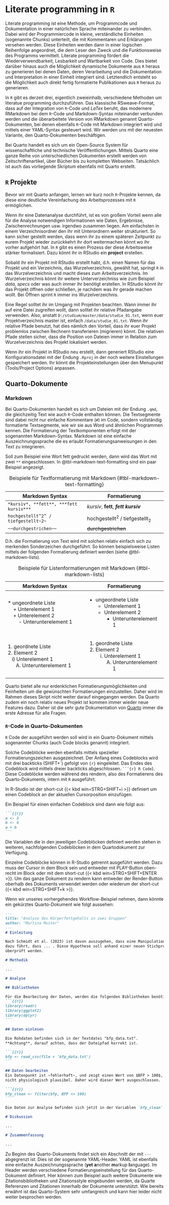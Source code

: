 # Literate programming in `R`

Literate programming ist eine Methode, um Programmcode und Dokumentation in einer natürlichen Sprache miteinander zu verbinden. Dabei wird der Programmiercode in kleine, verständliche Einheiten (sogenannte Chunks) unterteilt, die mit Kommentaren und Erklärungen versehen werden. Diese Einheiten werden dann in einer logischen Reihenfolge angeordnet, die dem Leser den Zweck und die Funktionsweise des Programms vermittelt. Literate programming fördert die Wiederverwendbarkeit, Lesbarkeit und Wartbarkeit von Code. Dies bietet darüber hinaus auch die Möglichkeit dynamische Dokumente aus `R` heraus zu generieren bei denen Daten, deren Verarbeitung und die Dokumentation und Interpretation in einer Einheit integriert sind. Letztendlich entsteht so die Möglichkeit auch direkt fertig formatierte Publikationen aus `R` heraus zu generieren.

In `R` gibt es derzeit drei, eigentlich zweieinhalb, verschiedene Methoden um literatue programming durchzuführen. Das klassische RSweave-Format, dass auf der Integration von `R`-Code und *LaTex* beruht, das modernere RMarkdown bei dem `R`-Code und Markdown-Syntax miteinander verbunden werden und die überarbeitete Version von RMarkdown genannt Quarto-Dokumenten, bei denen ebenfalls `R`-Code mit Markdown integriert wird und mittels einer YAML-Syntax gesteuert wird. Wir werden uns mit der neuesten Variante, den Quarto-Dokumenten beschäftigen.

Bei Quarto handelt es sich um ein Open-Source System für wissenschaftliche und technische Veröffentlichungen. Mittels Quarto eine ganze Reihe von unterschiedlichen Dokumenten erstellt werden von Zeitschriftenartikel, über Bücher bis zu kompletten Webseiten. Tatsächlich ist auch das vorliegende Skriptum ebenfalls mit Quarto erstellt.

## `R` Projekte

Bevor wir mit Quarto anfangen, lernen wir kurz noch `R`-Projekte kennen, da diese eine deutliche Vereinfachung des Arbeitsprozesses mit `R` ermöglichen.

Wenn ihr eine Datenanalyse durchführt, ist es von großem Vorteil wenn alle für die Analyse notwendigen Informationen wie Daten, Ergebnisse, Zwischenrechnungen usw. irgendwo zusammen liegen. Am einfachsten in einem Verzeichnisordner den ihr mit Unterordnern weiter strukturiert. So kann sicher gestellt werden, dass wenn ihr zu einem späteren Zeitpunkt zu eurem Projekt wieder zurückkehrt ihr dort weitermachen könnt wo ihr vorher aufgehört hat. In `R` gibt es einen Prozess der diese Arbeitsweise stärker formalisiert. Dazu könnt ihr in RStudio ein **project** erstellen.

Sobald ihr ein Projekt mit RStudio erstellt habt, d.h. einen Namen für das Projekt und ein Verzeichnis, das Wurzelverzeichnis,  gewählt hat, springt `R` in das Wurzelverzeichnis und macht dieses zum Arbeitsverzeichnis. Im Wurzelverzeichnis könnt ihr weitere Unterverzeichniss wie zum Beispiel *data*, *specs* oder was auch immer ihr benötigt erstellen. In RStudio könnt ihr das Projekt öffnen oder schließen, je nachdem was ihr gerade machen wollt. Bei Öffnen sprint `R` immer ins Wurzelverzeichnis.

Eine Regel solltet ihr im Umgang mit Projekten beachten. Wann immer ihr auf eine Datei zugreifen wollt, dann solltet ihr relative Pfadangabe verwenden. Also, anstatt `D:/studium/master/data/studie_01.txt`, wenn euer Projektverzeichnis master ist, einfach `/data/studie_01.txt`. Wenn ihr relative Pfade benutzt, hat dies nämlich den Vorteil, dass ihr euer Projekt problemlos zwischen Rechnern transferieren (migrieren) könnt. Die relativen Pfade stellen sicher, dass die Position von Dateien immer in Relation zum Wurzelverzeichnis des Projekt lokalisiert werden.

Wenn ihr ein Projekt in RStudio neu erstellt, dann generiert RStudio eine Konfigurationsdatei mit der Endung `.Rproj` in der noch weitere Einstellungen gespeichert werden. Ihr könnt die Projekteinstellungen über den Menupunkt (Tools/Project Options) anpassen.

## Quarto-Dokumente

### Markdown

Bei Quarto-Dokumenten handelt es sich um Dateien mit der Endung `.qmd`, die gleichzeitig Text wie auch `R`-Code enthalten können. Die Textsegmente sind dabei nicht nur einfache Kommentare (`#`) im Code, sondern vollständig formatierte Textsegmente, wie wir sie aus Word und ähnlichen Programmen kennen. Die Formatierung der Textkomponenten erfolgt mit der sogenannten Markdown-Syntax. Markdown ist eine einfache Auszeichnungssprache die es erlaubt Formatierungsanweisungen in den Text zu integrieren.

Soll zum Beispiel eine Wort fett gedruckt werden, dann wird das Wort mit zwei `**` eingeschlossen. In @tbl-markdown-text-formatting sind ein paar Beispiel angezeigt.

+-----------------------------------------+-----------------------------------------+
| Markdown Syntax                         | Formatierung                            |
+=========================================+=========================================+
|                                         | *kursiv*, **fett**, ***fett kursiv***   |
| `*kursiv*, **fett**, ***fett kursiv***` |                                         |
+-----------------------------------------+-----------------------------------------+
|                                         | hochgestellt^2^ / tiefgestellt~2~       |
| `hochgestellt^2^ / tiefgestellt~2~`     |                                         |
+-----------------------------------------+-----------------------------------------+
|                                         | ~~durchgestrichen~~                     |
| `~~durchgestrichen~~`                   |                                         |
+-----------------------------------------+-----------------------------------------+

: Beispiele für Textformatierung mit Markdown {#tbl-markdown-text-formatting}

D.h. die Formatierung von Text wird mit solchen relativ einfach sich zu merkenden Sonderzeichen durchgeführt. So können beispielsweise Listen mittels der folgenden Formatierung definiert werden (siehe @tbl-markdown-lists).

+-----------------------------------+-----------------------------------+
| Markdown Syntax                   | Formatierung                      |
+===================================+===================================+
|                                   |                                   |
|| * ungeordnete Liste              | * ungeordnete Liste               |
||     + Unterelement 1             |     + Unterelement 1              |
||     + Unterelement 2             |     + Unterelement 2              |
||         - Unterunterelement 1    |         - Unterunterelement 1     |
|                                   |                                   |
+-----------------------------------+-----------------------------------+
|                                   |                                   |
|| 1. geordnete Liste               |  1. geordnete Liste               |
|| 2. Element 2                     |  2. Element 2                     |
||    i) Unterelement 1             |     i) Unterelement 1             |
||       A.  Unterunterelement 1    |        A.  Unterunterelement 1    |
|                                   |                                   |
+-----------------------------------+-----------------------------------+

: Beispiele für Listenformatierungen mit Markdown {#tbl-markdown-lists}

Quarto bietet alle nur erdenklichen Formatierungsmöglichkeiten und Feinheiten um die gewünschten Formatierungen einzustellen. Daher wird im Rahmen dieses Skript nicht weiter darauf eingegangen werden. Da Quarto zudem ein noch relativ neues Projekt ist kommen immer wieder neue Features dazu. Daher ist die sehr gute Dokumentation von [Quarto](https://quarto.org/docs/guide/) immer die erste Adresse für alle Fragen.

### `R`-Code in Quarto-Dokumenten

`R` Code der ausgeführt werden soll wird in ein Quarto-Dokument mittels sogenannter Chunks (auch Code blocks genannt) integriert.

Solche Codeblöcke werden ebenfalls mittels spezieller Formatierungszeichen ausgezeichnet. Der Anfang eines Codeblocks wird mit drei backticks (SHIFT+´) gefolgt von `{r}` eingeleitet. Das Endes des Codeblock wird mittels dreier backticks abgeschlossen. ```` ```{r} R Code````). Diese Codeblöcke werden während des rendern, also des Formatierens des Quarto-Dokuments, intern mit `R` ausgeführt. 

::: {.callout-tip}
In R-Studio ist der short-cut {{< kbd win=STRG+SHIFT+i >}} definiert um einen Codeblock an der aktuellen Cursorposition einzufügen.
:::

Ein Beispiel für einen einfachen Codeblock sind dann wie folgt aus:

```` markdown
```{{r}}
a <- 3
b <- 4
a + b
```
````

Die Variablen die in den jeweiligen Codeblöcken definiert werden stehen in weiteren, nachfolgenden Codeblöcken in dem Quartodokument zur Verfügung. 

::: {.callout-info}
Einzelne Codeblöcke können in R-Studio getrennt ausgeführt werden. Dazu muss der Cursor in dem Block sein und entweder mit PLAY-Button oben-recht im Block oder mit dem short-cut {{< kbd win=STRG+SHIFT+ENTER >}}.
Um das ganze Dokument zu rendern kann entweder der Render-Button oberhalb des Dokuments verwendet werden oder wiederum der short-cut {{< kbd win=STRG+SHIFT+k >}}. 
:::

Wenn wir unseres vorhergehendes Workflow-Beispiel nehmen, dann könnte ein gekürztes Quarto-Dokument wie folgt aussehen:

```` markdown
---
title: "Analyse des Körperfettgehalts in zwei Gruppen"
author: "Martina Muster"
---
# Einleitung

Nach Schmidt et al. (2023) ist davon auszugehen, dass eine Manipulation von XYZ
dazu führt, dass ... . Diese Hypothese soll anhand einer neuen Stichprobe
überprüft werden.

# Methodik

...

# Analyse

## Bibliotheken

Für die Bearbeitung der Daten, werden die folgenden Bibliotheken benötigt.
```{{r}}
library(readr)
library(ggplot2)
library(dplyr)
```

## Daten einlesen

Die Rohdaten befinden sich in der Textdatei "bfp_data.txt".
**Achtung**, darauf achten, dass der Dateipfad korrekt ist.

```{{r}}
bfp <- read_csv(file = 'bfp_data.txt')
```

## Daten bearbeiten
Ein Datenpunkt ist ~fehlerhaft~, und zeigt einen Wert von $BFP > 100$, was
nicht physiologisch plausibel. Daher wird dieser Wert ausgeschlossen.

```{{r}}
bfp_clean <- filter(bfp, BFP <= 100)
```

Die Daten zur Analyse befinden sich jetzt in der Variablen `bfp_clean`.

# Diskussion

...

# Zusammenfassung

...
````

Zu Beginn des Quarto-Dokuments findet sich ein Abschnitt der mit ```` --- ```` abgegrenzt ist. Dies ist der sogenannte YAML-Header. YAML ist ebenfalls eine einfache Auszeichnungssprache (**yet** **a**nother **m**arkup **l**anguage). Im Header werden verschiedene Formatierungseinstellung für das Quarto-Dokument definiert. Hier können zum Beispiel auch weitere Dokumente wie Zitationsbibliotheken und Zitationsstyle eingebunden werden, da Quarte Referenzen und Zitationen innerhalb der Dokumente unterstützt. Wie bereits erwähnt ist das Quarto-System sehr umfangreich und kann hier leider nicht weiter besprochen werden.

